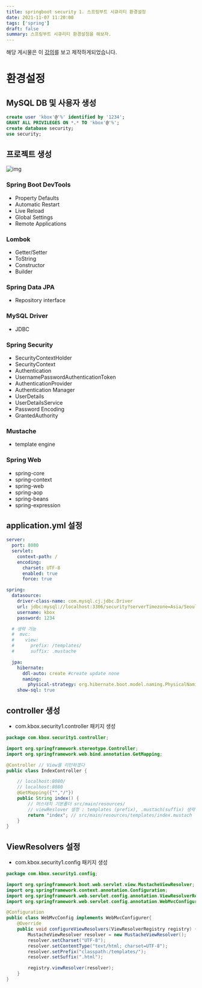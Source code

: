 ```yaml
---
title: springboot security 1. 스프링부트 시큐리티 환경설정
date: 2021-11-07 11:20:00
tags: ['spring']
draft: false
summary: 스프링부트 시큐리티 환경설정을 해보자.
---
```


해당 게시물은 이 [강의](https://edu.goorm.io/lecture/24606/스프링부트-시큐리티-특강)를 보고 제작하게되었습니다.

# 환경설정

## MySQL DB 및 사용자 생성

```sql
create user 'kbox'@'%' identified by '1234';
GRANT ALL PRIVILEGES ON *.* TO 'kbox'@'%';
create database security;
use security;
```

## 프로젝트 생성

![img](/static/images/spring/security/dependencies.PNG)

### Spring Boot DevTools

- Property Defaults
- Automatic Restart
- Live Reload
- Global Settings
- Remote Applications

### Lombok

- Getter/Setter
- ToString
- Constructor
- Builder

### Spring Data JPA

- Repository interface

### MySQL Driver

- JDBC

### Spring Security

- SecurityContextHolder
- SecurityContext
- Authentication
- UsernamePasswordAuthenticationToken
- AuthenticationProvider
- Authentication Manager
- UserDetails
- UserDetailsService
- Password Encoding
- GrantedAuthority

### Mustache

- template engine

### Spring Web

- spring-core
- spring-context
- spring-web
- spring-aop
- spring-beans
- spring-expression

## application.yml 설정

```yml
server:
  port: 8080
  servlet:
    context-path: /
    encoding:
      charset: UTF-8
      enabled: true
      force: true

spring:
  datasource:
    driver-class-name: com.mysql.cj.jdbc.Driver
    url: jdbc:mysql://localhost:3306/security?serverTimezone=Asia/Seoul
    username: kbox
    password: 1234

  # 생략 가능
  #  mvc:
  #    view:
  #      prefix: /templates/
  #      suffix: .mustache

  jpa:
    hibernate:
      ddl-auto: create #create update none
      naming:
        physical-strategy: org.hibernate.boot.model.naming.PhysicalNamingStrategyStandardImpl
    show-sql: true
```

## controller 생성

- com.kbox.security1.controller 패키지 생성

```java
package com.kbox.security1.controller;

import org.springframework.stereotype.Controller;
import org.springframework.web.bind.annotation.GetMapping;

@Controller // View를 리턴하겠다
public class IndexController {

	// localhost:8080/
	// localhost:8080
	@GetMapping({"","/"})
	public String index() {
		// 머스태치 기본폴더 src/main/resources/
		// viewReslover 설정 : templates (prefix), .mustach(suffix) 생략 가능
		return "index"; // src/main/resources/templates/index.mustach
	}
}
```

## ViewResolvers 설정

- com.kbox.security1.config 패키지 생성

```java
package com.kbox.security1.config;

import org.springframework.boot.web.servlet.view.MustacheViewResolver;
import org.springframework.context.annotation.Configuration;
import org.springframework.web.servlet.config.annotation.ViewResolverRegistry;
import org.springframework.web.servlet.config.annotation.WebMvcConfigurer;

@Configuration
public class WebMvcConfig implements WebMvcConfigurer{
	@Override
	public void configureViewResolvers(ViewResolverRegistry registry) {
		MustacheViewResolver resolver = new MustacheViewResolver();
		resolver.setCharset("UTF-8");
		resolver.setContentType("text/html; charset=UTF-8");
		resolver.setPrefix("classpath:/templates/");
		resolver.setSuffix(".html");

		registry.viewResolver(resolver);
	}
}
```

